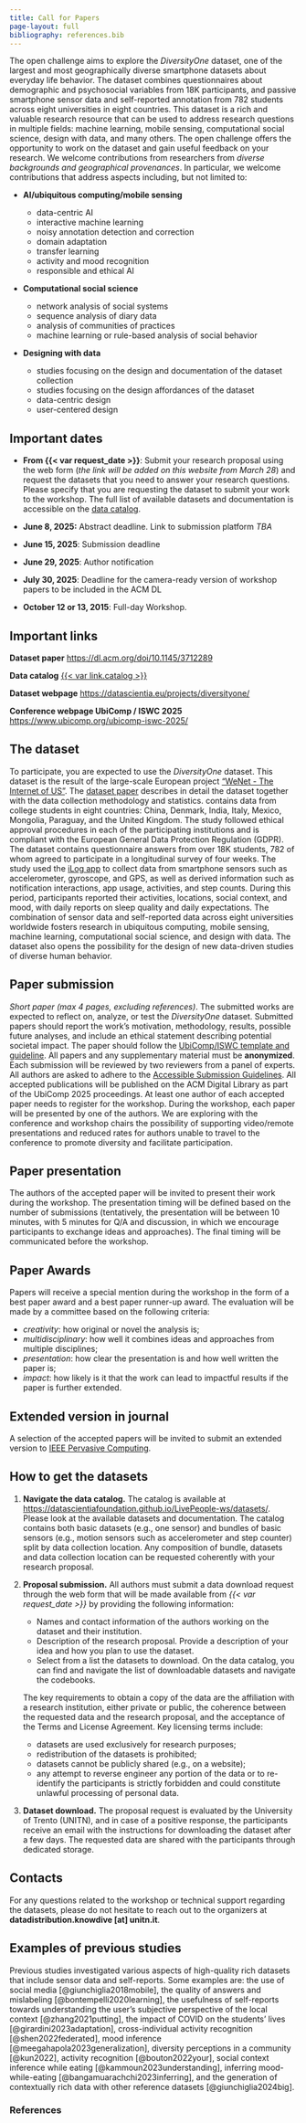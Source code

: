 ```yaml
---
title: Call for Papers
page-layout: full
bibliography: references.bib
---
```


The open challenge aims to explore the *DiversityOne* dataset, one of
the largest and most geographically diverse smartphone datasets about
everyday life behavior. The dataset combines questionnaires about
demographic and psychosocial variables from 18K participants, and
passive smartphone sensor data and self-reported annotation from 782
students across eight universities in eight countries. This dataset is a
rich and valuable research resource that can be used to address research
questions in multiple fields: machine learning, mobile sensing,
computational social science, design with data, and many others. The
open challenge offers the opportunity to work on the dataset and gain
useful feedback on your research. We welcome contributions from
researchers from *diverse backgrounds and geographical provenances*. In
particular, we welcome contributions that address aspects including, but
not limited to:

-   **AI/ubiquitous computing/mobile sensing**

    -   data-centric AI
    -   interactive machine learning
    -   noisy annotation detection and correction
    -   domain adaptation
    -   transfer learning
    -   activity and mood recognition
    -   responsible and ethical AI

-   **Computational social science**

    -   network analysis of social systems
    -   sequence analysis of diary data
    -   analysis of communities of practices
    -   machine learning or rule-based analysis of social behavior

-   **Designing with data**

    -   studies focusing on the design and documentation of the dataset
        collection
    -   studies focusing on the design affordances of the dataset
    -   data-centric design
    -   user-centered design

## Important dates

-   **From {{< var request_date >}}**: Submit your research proposal using the web
    form (_the link will be added on this website from March 28_) and
    request the datasets that you need to answer your research
    questions. Please specify that you are requesting the dataset to
    submit your work to the workshop. The full list of available
    datasets and documentation is accessible on the [data catalog]({{< var link.catalog >}}).

-   **June 8, 2025:** Abstract deadline. Link to submission platform _TBA_

-   **June 15, 2025**: Submission deadline

-   **June 29, 2025**: Author notification

-   **July 30, 2025**: Deadline for the camera-ready version of workshop
    papers to be included in the ACM DL

-   **October 12 or 13, 2015**: Full-day Workshop.

## Important links

**Dataset paper**
[https://dl.acm.org/doi/10.1145/3712289](https://dl.acm.org/doi/10.1145/3712289)

**Data catalog**
[{{< var link.catalog >}}]({{< var link.catalog >}})

**Dataset webpage**
[https://datascientia.eu/projects/diversityone/](https://datascientia.eu/projects/diversityone/)

**Conference webpage UbiComp / ISWC 2025**
[https://www.ubicomp.org/ubicomp-iswc-2025/](https://www.ubicomp.org/ubicomp-iswc-2025/)

## The dataset

To participate, you are expected to use the *DiversityOne* dataset. This
dataset is the result of the large-scale European project ["WeNet - The
Internet of US"](https://doi.org/10.3030/823783). The
[dataset paper](https://dl.acm.org/doi/10.1145/3712289)
describes in detail the dataset together with the data collection
methodology and statistics. contains data from college students in eight
countries: China, Denmark, India, Italy, Mexico, Mongolia, Paraguay, and
the United Kingdom. The study followed ethical approval procedures in
each of the participating institutions and is compliant with the
European General Data Protection Regulation (GDPR). The dataset contains
questionnaire answers from over 18K students, 782 of whom agreed to
participate in a longitudinal survey of four weeks. The study used the
[iLog app](https://datascientia.disi.unitn.it/ilog/) to collect
data from smartphone sensors such as accelerometer, gyroscope, and GPS,
as well as derived information such as notification interactions, app
usage, activities, and step counts. During this period, participants
reported their activities, locations, social context, and mood, with
daily reports on sleep quality and daily expectations. The combination
of sensor data and self-reported data across eight universities
worldwide fosters research in ubiquitous computing, mobile sensing,
machine learning, computational social science, and design with data.
The dataset also opens the possibility for the design of new data-driven
studies of diverse human behavior.

## Paper submission

*Short paper (max 4 pages, excluding references)*. The submitted works
are expected to reflect on, analyze, or test the *DiversityOne* dataset.
Submitted papers should report the work's motivation, methodology,
results, possible future analyses, and include an ethical statement
describing potential societal impact. The paper should follow the
[UbiComp/ISWC template and guideline](https://www.ubicomp.org/ubicomp-iswc-2025/authors/formatting/).
All papers and any supplementary material must be **anonymized**. Each
submission will be reviewed by two reviewers from a panel of experts. All authors are asked
to adhere to the [Accessible Submission Guidelines](https://sigchi.org/resources/guides-for-authors/accessibility/).
All accepted publications will be published on the ACM Digital Library
as part of the UbiComp 2025 proceedings. At least one author of each
accepted paper needs to register for the workshop. During the workshop,
each paper will be presented by one of the authors. We are exploring
with the conference and workshop chairs the possibility of supporting
video/remote presentations and reduced rates for authors unable to
travel to the conference to promote diversity and facilitate
participation.

## Paper presentation

The authors of the accepted paper will be invited to present their work
during the workshop. The presentation timing will be defined based on
the number of submissions (tentatively, the presentation will be between
10 minutes, with 5 minutes for Q/A and discussion, in which we encourage
participants to exchange ideas and approaches). The final timing will be
communicated before the workshop.

## Paper Awards

Papers will receive a special mention during the workshop in the form of
a best paper award and a best paper runner-up award. The evaluation will
be made by a committee based on the following criteria:

-   *creativity*: how original or novel the analysis is;
-   *multidisciplinary*: how well it combines ideas and approaches from
    multiple disciplines;
-   *presentation*: how clear the presentation is and how well written
    the paper is;
-   *impact*: how likely is it that the work can lead to impactful
    results if the paper is further extended.

## Extended version in journal

A selection of the accepted papers will be invited to submit an extended
version to [IEEE Pervasive Computing](https://ieeexplore.ieee.org/xpl/RecentIssue.jsp?punumber=7756).

## How to get the datasets

1.  **Navigate the data catalog.** The catalog is available at
    <https://datascientiafoundation.github.io/LivePeople-ws/datasets/>.
    Please look at the available datasets and documentation. The catalog
    contains both basic datasets (e.g., one sensor) and bundles of basic
    sensors (e.g., motion sensors such as accelerometer and step
    counter) split by data collection location. Any composition of
    bundle, datasets and data collection location can be requested
    coherently with your research proposal.

2.  **Proposal submission.** All authors must submit a data download
    request through the web form that will be made available from _{{< var request_date >}}_ by providing the following information:

    -   Names and contact information of the authors working on the
        dataset and their institution.
    -   Description of the research proposal. Provide a description of
        your idea and how you plan to use the dataset.
    -   Select from a list the datasets to download. On the data
        catalog, you can find and navigate the list of downloadable
        datasets and navigate the codebooks.

    The key requirements to obtain a copy of the data are the affiliation
    with a research institution, either private or public, the coherence
    between the requested data and the research proposal, and the
    acceptance of the Terms and License Agreement. Key licensing terms include:

    - datasets are used exclusively for research purposes;
    -  redistribution of the datasets is prohibited;
    -  datasets cannot be publicly shared (e.g., on a website);
    -  any attempt to reverse engineer any portion of the data or to
        re-identify the participants is strictly forbidden and could
        constitute unlawful processing of personal data.

2.  **Dataset download.** The proposal request is evaluated by the
    University of Trento (UNITN), and in case of a positive response,
    the participants receive an email with the instructions for
    downloading the dataset after a few days. The requested data are
    shared with the participants through dedicated storage.

## Contacts

For any questions related to the workshop or technical support regarding
the datasets, please do not hesitate to reach out to the organizers at
**datadistribution.knowdive \[at\] unitn.it**.

## Examples of previous studies

Previous studies investigated various aspects of high-quality rich
datasets that include sensor data and self-reports. Some examples are:
the use of social media [@giunchiglia2018mobile], the quality of answers and mislabeling
[@bontempelli2020learning], the usefulness of self-reports towards understanding the user's
subjective perspective of the local context [@zhang2021putting], the impact of COVID
on the students' lives [@girardini2023adaptation], cross-individual activity recognition
[@shen2022federated], mood inference [@meegahapola2023generalization], diversity perceptions in a community
[@kun2022], activity recognition [@bouton2022your], social context inference while eating
[@kammoun2023understanding], inferring mood-while-eating [@bangamuarachchi2023inferring], and the generation of
contextually rich data with other reference datasets [@giunchiglia2024big].

### References

::: {#refs}
:::

